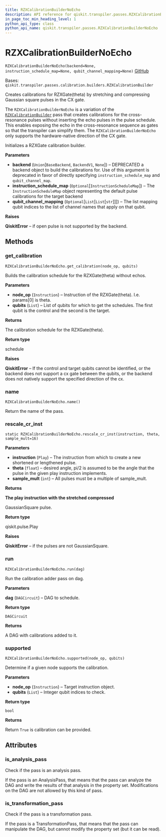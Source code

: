 ```yaml
---
title: RZXCalibrationBuilderNoEcho
description: API reference for qiskit.transpiler.passes.RZXCalibrationBuilderNoEcho
in_page_toc_min_heading_level: 1
python_api_type: class
python_api_name: qiskit.transpiler.passes.RZXCalibrationBuilderNoEcho
---
```


# RZXCalibrationBuilderNoEcho

<span id="qiskit.transpiler.passes.RZXCalibrationBuilderNoEcho" />

`RZXCalibrationBuilderNoEcho(backend=None, instruction_schedule_map=None, qubit_channel_mapping=None)` [GitHub](https://github.com/qiskit/qiskit/tree/stable/0.20/qiskit/transpiler/passes/calibration/builders.py "view source code")

Bases: `qiskit.transpiler.passes.calibration.builders.RZXCalibrationBuilder`

Creates calibrations for RZXGate(theta) by stretching and compressing Gaussian square pulses in the CX gate.

The `RZXCalibrationBuilderNoEcho` is a variation of the [`RZXCalibrationBuilder`](qiskit.transpiler.passes.RZXCalibrationBuilder "qiskit.transpiler.passes.RZXCalibrationBuilder") pass that creates calibrations for the cross-resonance pulses without inserting the echo pulses in the pulse schedule. This enables exposing the echo in the cross-resonance sequence as gates so that the transpiler can simplify them. The `RZXCalibrationBuilderNoEcho` only supports the hardware-native direction of the CX gate.

Initializes a RZXGate calibration builder.

**Parameters**

*   **backend** (`Union`\[`BaseBackend`, `BackendV1`, `None`]) – DEPRECATED a backend object to build the calibrations for. Use of this argument is deprecated in favor of directly specifying `instruction_schedule_map` and `qubit_channel_map`.
*   **instruction\_schedule\_map** (`Optional`\[`InstructionScheduleMap`]) – The `InstructionScheduleMap` object representing the default pulse calibrations for the target backend
*   **qubit\_channel\_mapping** (`Optional`\[`List`\[`List`\[`str`]]]) – The list mapping qubit indices to the list of channel names that apply on that qubit.

**Raises**

**QiskitError** – if open pulse is not supported by the backend.

## Methods

### get\_calibration

<span id="qiskit.transpiler.passes.RZXCalibrationBuilderNoEcho.get_calibration" />

`RZXCalibrationBuilderNoEcho.get_calibration(node_op, qubits)`

Builds the calibration schedule for the RZXGate(theta) without echos.

**Parameters**

*   **node\_op** (`Instruction`) – Instruction of the RZXGate(theta). I.e. params\[0] is theta.
*   **qubits** (`List`) – List of qubits for which to get the schedules. The first qubit is the control and the second is the target.

**Returns**

The calibration schedule for the RZXGate(theta).

**Return type**

schedule

**Raises**

**QiskitError** – If the control and target qubits cannot be identified, or the backend does not support a cx gate between the qubits, or the backend does not natively support the specified direction of the cx.

### name

<span id="qiskit.transpiler.passes.RZXCalibrationBuilderNoEcho.name" />

`RZXCalibrationBuilderNoEcho.name()`

Return the name of the pass.

### rescale\_cr\_inst

<span id="qiskit.transpiler.passes.RZXCalibrationBuilderNoEcho.rescale_cr_inst" />

`static RZXCalibrationBuilderNoEcho.rescale_cr_inst(instruction, theta, sample_mult=16)`

**Parameters**

*   **instruction** (`Play`) – The instruction from which to create a new shortened or lengthened pulse.
*   **theta** (`float`) – desired angle, pi/2 is assumed to be the angle that the pulse in the given play instruction implements.
*   **sample\_mult** (`int`) – All pulses must be a multiple of sample\_mult.

**Returns**

**The play instruction with the stretched compressed**

GaussianSquare pulse.

**Return type**

qiskit.pulse.Play

**Raises**

**QiskitError** – if the pulses are not GaussianSquare.

### run

<span id="qiskit.transpiler.passes.RZXCalibrationBuilderNoEcho.run" />

`RZXCalibrationBuilderNoEcho.run(dag)`

Run the calibration adder pass on dag.

**Parameters**

**dag** (`DAGCircuit`) – DAG to schedule.

**Return type**

`DAGCircuit`

**Returns**

A DAG with calibrations added to it.

### supported

<span id="qiskit.transpiler.passes.RZXCalibrationBuilderNoEcho.supported" />

`RZXCalibrationBuilderNoEcho.supported(node_op, qubits)`

Determine if a given node supports the calibration.

**Parameters**

*   **node\_op** (`Instruction`) – Target instruction object.
*   **qubits** (`List`) – Integer qubit indices to check.

**Return type**

`bool`

**Returns**

Return `True` is calibration can be provided.

## Attributes

<span id="qiskit.transpiler.passes.RZXCalibrationBuilderNoEcho.is_analysis_pass" />

### is\_analysis\_pass

Check if the pass is an analysis pass.

If the pass is an AnalysisPass, that means that the pass can analyze the DAG and write the results of that analysis in the property set. Modifications on the DAG are not allowed by this kind of pass.

<span id="qiskit.transpiler.passes.RZXCalibrationBuilderNoEcho.is_transformation_pass" />

### is\_transformation\_pass

Check if the pass is a transformation pass.

If the pass is a TransformationPass, that means that the pass can manipulate the DAG, but cannot modify the property set (but it can be read).


